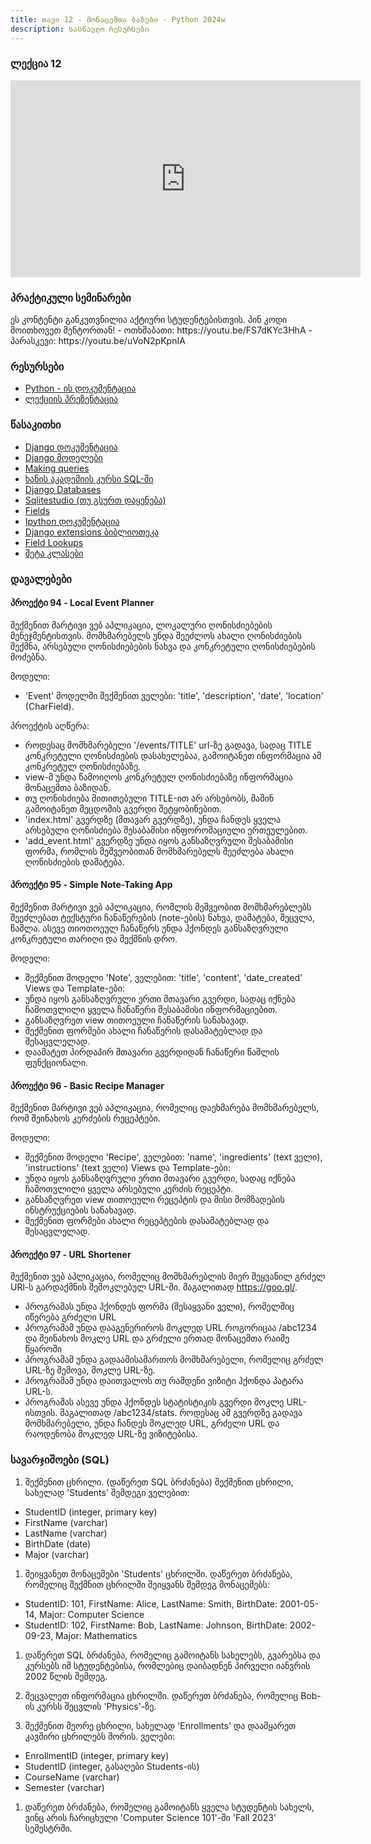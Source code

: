 ```yaml
---
title: თავი 12 - მონაცემთა ბაზები - Python 2024w
description: სასწავლო რესურსები
---
```


### ლექცია 12
<iframe width="560" height="315" src="https://www.youtube.com/embed/lqItrR8PjLI" title="YouTube video player" frameBorder="0" allow="accelerometer; autoplay; clipboard-write; encrypted-media; gyroscope; picture-in-picture; web-share" allowFullScreen></iframe>

### პრაქტიკული სემინარები

<Card>
<PinCodeProtectedContent>
    <Locked>
        ეს კონტენტი განკუთვნილია აქტიური სტუდენტებისთვის.
        პინ კოდი მოითხოვეთ მენტორთან!
    </Locked>
    <Unlocked>
        - ოთხშაბათი: https://youtu.be/FS7dKYc3HhA
        - პარასკევი: https://youtu.be/uVoN2pKpnIA
    </Unlocked>
</PinCodeProtectedContent>
</Card>

### რესურსები
- [Python - ის დოკუმენტაცია](https://docs.python.org/3/library/)
- [ლექციის პრეზენტაცია](https://docs.google.com/presentation/d/1a9i8JFdfRI0hzwIoE8WA3QGGw-cg_lW6Z4DRKc0cr04/edit?usp=sharing)

### წასაკითხი
- [Django დოკუმენტაცია](https://docs.djangoproject.com/en/4.2/)
- [Django მოდელები](https://docs.djangoproject.com/en/5.0/topics/db/models/)
- [Making queries](https://docs.djangoproject.com/en/5.0/topics/db/queries/)
- [ხანის აკადემიის კურსი SQL-ში](https://www.khanacademy.org/computing/computer-programming/sql)
- [Django Databases](https://docs.djangoproject.com/en/5.0/ref/databases/)
- [Sqlitestudio (თუ გსურთ დაყენება)](https://sqlitestudio.pl/)
- [Fields](https://docs.djangoproject.com/en/5.0/ref/models/fields/)
- [Ipython დოკუმენტაცია](https://ipython.org/ipython-doc/3/install/install.html)
- [Django extensions ბიბლიოთეკა](https://django-extensions.readthedocs.io/en/latest/)
- [Field Lookups](https://docs.djangoproject.com/en/4.2/ref/models/querysets/#field-lookups)
- [მეტა კლასები](https://docs.djangoproject.com/en/4.2/ref/models/options/)


### დავალებები

#### პროექტი 94 -  Local Event Planner
შექმენით მარტივი ვებ აპლიკაცია, ლოკალური ღონისძიებების მენეჯმენტისთვის. მომხმარებელს უნდა შეეძლოს ახალი ღონისძიების შექმნა, არსებული ღონისძიებების ნახვა და კონკრეტული ღონისძიებების მოძებნა.

მოდელი:
- 'Event' მოდელში შექმენით ველები: 'title', 'description', 'date', 'location' (CharField).

პროექტის აღწერა:
- როდესაც მომხმარებელი '/events/TITLE' url-ზე გადავა, სადაც TITLE კონკრეტული ღონისძიების დასახელებაა, გამოიტანეთ ინფორმაცია ამ კონკრეტულ ღონისძიებაზე.
- view-მ უნდა წამოიღოს კონკრეტულ ღონისძიებაზე ინფორმაცია მონაცემთა ბაზიდან.
- თუ ღონისძიება მითითებული TITLE-ით არ არსებობს, მაშინ გამოიტანეთ შეცდომის გვერდი შეტყობინებით.
- 'index.html' გვერდზე (მთავარ გვერდზე), უნდა ჩანდეს ყველა არსებული ღონისძიება შესაბამისი ინფორომაციული ერთეულებით.
- 'add_event.html' გვერდზე უნდა იყოს განსაზღვრული შესაბამისი ფორმა, რომლის მეშვეობითან მომხმარებელს შეეძლება ახალი ღონისძიების დამატება.



#### პროექტი 95 -  Simple Note-Taking App
შექმენით მარტივი ვებ აპლიკაცია, რომლის მეშვეობით მომხმარებლებს შეეძლებათ ტექსტური ჩანაწერების (note-ების) ნახვა, დამატება, შეცვლა, წაშლა.
ასევე თიოთოეულ ჩანაწერს უნდა ჰქონდეს განსაზღვრული კონკრეტული თარიღი და შექმნის დრო.

მოდელი:
- შექმენით მოდელი 'Note', ველებით: 'title', 'content', 'date_created'
Views და Template-ები:
- უნდა იყოს განსაზღვრული ერთი მთავარი გვერდი, სადაც იქნება ჩამოთვლილი ყველა ჩანაწერი შესაბამისი ინფორმაციებით.
- განსაზღვრეთ view თითოეული ჩანაწერის სანახავად.
- შექმენით ფორმები ახალი ჩანაწერის დასამატებლად და შესაცვლელად.
- დაამატეთ პირდაპირ მთავარი გვერდიდან ჩანაწერი წაშლის ფუნქციონალი.

#### პროექტი 96 - Basic Recipe Manager
შექმენით მარტივი ვებ აპლიკაცია, რომელიც დაეხმარება მომხმარებელს, რომ შეინახოს კერძების რეცეპტები.

მოდელი:
- შექმენით მოდელი 'Recipe', ველებით: 'name', 'ingredients' (text ველი), 'instructions' (text ველი)
Views და Template-ები:
- უნდა იყოს განსაზღვრული ერთი მთავარი გვერდი, სადაც იქნება ჩამოთვლილი ყველა არსებული კერძის რეცეპტი.
- განსაზღვრეთ view თითოეული რეცეპტის და მისი მომზადების ინსტრუქციების სანახავად.
- შექმენით ფორმები ახალი რეცეპტების დასამატებლად და შესაცვლელად.

#### პროექტი 97 - URL Shortener
შექმენით ვებ აპლიკაცია, რომელიც მომხმარებლის მიერ შეყვანილ გრძელ URl-ს გარდაქმნის შემოკლებულ URL-ში.
მაგალითად https://goo.gl/.
- პროგრამას უნდა ჰქონდეს ფორმა (შესაყვანი ველი), რომელშიც იწერება გრძელი URL
- პროგრამამ უნდა დააგენერიროს მოკლედ URL როგორიცაა /abc1234 და შეინახოს მოკლე URL და გრძელი ერთად მონაცემთა რაიმე წყაროში
- პროგრამამ უნდა გადაამისამართოს მომხმარებელი, რომელიც გრძელ URL-ზე შემოვა, მოკლე URL-ზე.
- პროგრამამ უნდა დაითვალოს თუ რამდენი ვიზიტი ჰქონდა პატარა URL-ს.
- პროგრამას ასევე უნდა ჰქონდეს სტატისტიკის გვერდი მოკლე URL-ისთვის. მაგალითად /abc1234/stats.
როდესაც ამ გვერდზე გადავა მომხმარებელი, უნდა ჩანდეს მოკლედ URL, გრძელი URL და რაოდენობა მოკლედ URL-ზე ვიზიტებისა.

### სავარჯიშოები (SQL)

1. შექმენით ცხრილი. (დაწერეთ SQL ბრძანება)
შექმენით ცხრილი, სახელად 'Students' შემდეგი ველებით:
- StudentID (integer, primary key)
- FirstName (varchar)
- LastName (varchar)
- BirthDate (date)
- Major (varchar)

1. შეიყვანეთ მონაცემები 'Students' ცხრილში.
დაწერეთ ბრძანება, რომელიც შექმნით ცხრილში შეიყვანს შემდეგ მონაცემებს:
- StudentID: 101, FirstName: Alice, LastName: Smith, BirthDate: 2001-05-14, Major: Computer Science
- StudentID: 102, FirstName: Bob, LastName: Johnson, BirthDate: 2002-09-23, Major: Mathematics

1. დაწერეთ SQL ბრძანება, რომელიც გამოიტანს სახელებს, გვარებსა და კურსებს იმ სტუდენტებისა, რომლებიც დაიბადნენ პირველი იანვრის 2002 წლის შემდეგ.

1. შეცვალეთ ინფორმაცია ცხრილში. დაწერეთ ბრძანება, რომელიც Bob-ის კურსს შეცვლის 'Physics'-ზე.

1. შექმენით მეორე ცხრილი, სახელად 'Enrollments' და დაამყარეთ კავშირი ცხრილებს შორის.
ველები:
- EnrollmentID (integer, primary key)
- StudentID (integer, გასაღები Students-ის)
- CourseName (varchar)
- Semester (varchar)

1. დაწერეთ ბრძანება, რომელიც გამოიტანს ყველა სტუდენტის სახელს, ვინც არის ჩარიცხული 'Computer Science 101'-ში 'Fall 2023' სემესტრში.

